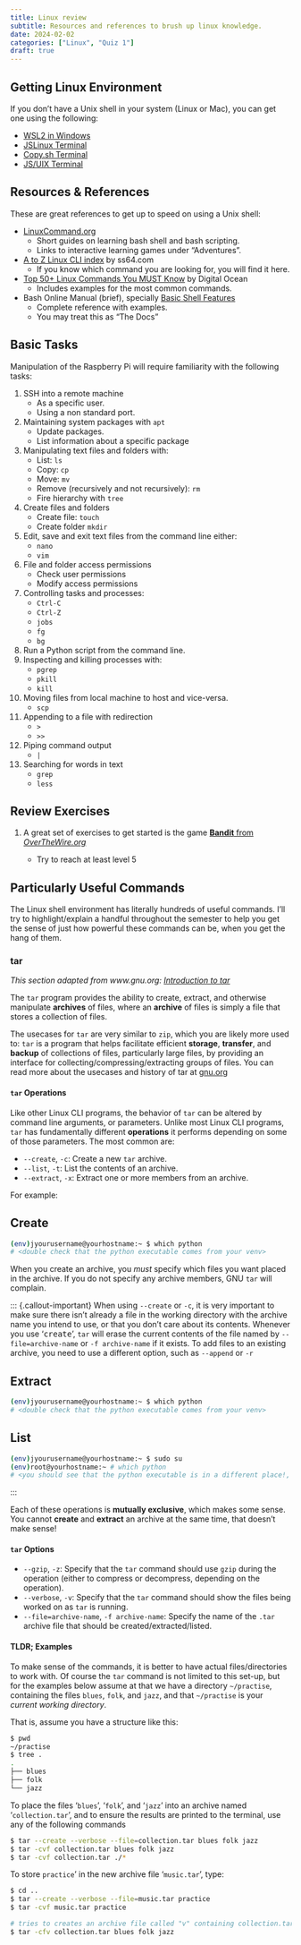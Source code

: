 ```yaml
---
title: Linux review
subtitle: Resources and references to brush up linux knowledge.
date: 2024-02-02
categories: ["Linux", "Quiz 1"]
draft: true
---
```


## Getting Linux Environment

If you don't have a Unix shell in your system (Linux or Mac), you can get one
using the following:

- [WSL2 in Windows](https://learn.microsoft.com/en-us/windows/wsl/install)
- [JSLinux Terminal](https://bellard.org/jslinux/)
- [Copy.sh Terminal](https://copy.sh/v86/?profile=linux26)
- [JS/UIX Terminal](http://www.masswerk.at/jsuix/index.html)

## Resources & References

These are great references to get up to speed on using a Unix shell:

- [LinuxCommand.org](https://linuxcommand.org/index.php)
  - Short guides on learning bash shell and bash scripting.
  - Links to interactive learning games under "Adventures".
- [A to Z Linux CLI index](https://ss64.com/bash/) by ss64.com
  - If you know which command you are looking for, you will find it here.
- [Top 50+ Linux Commands You MUST Know](https://www.digitalocean.com/community/tutorials/linux-commands)
  by Digital Ocean
  - Includes examples for the most common commands.
- Bash Online Manual (brief), specially
  [Basic Shell Features](https://devdocs.io/bash/basic-shell-features)
  - Complete reference with examples.
  - You may treat this as "The Docs"

## Basic Tasks

Manipulation of the Raspberry Pi will require familiarity with the following
tasks:

1. SSH into a remote machine
   - As a specific user.
   - Using a non standard port.
2. Maintaining system packages with `apt`
   - Update packages.
   - List information about a specific package
3. Manipulating text files and folders with:
   - List: `ls`
   - Copy: `cp`
   - Move: `mv`
   - Remove (recursively and not recursively): `rm`
   - Fire hierarchy with `tree`
4. Create files and folders
   - Create file: `touch`
   - Create folder `mkdir`
5. Edit, save and exit text files from the command line either:
   - `nano`
   - `vim`
6. File and folder access permissions
   - Check user permissions
   - Modify access permissions
7. Controlling tasks and processes:
   - `Ctrl-C`
   - `Ctrl-Z`
   - `jobs`
   - `fg`
   - `bg`
8. Run a Python script from the command line.
9. Inspecting and killing processes with:
   - `pgrep`
   - `pkill`
   - `kill`
10. Moving files from local machine to host and vice-versa.
    - `scp`
11. Appending to a file with redirection
    - `>`
    - `>>`
12. Piping command output
    - `|`
13. Searching for words in text
    - `grep`
    - `less`

## Review Exercises

1. A great set of exercises to get started is the game
   [**Bandit** from _OverTheWire.org_](https://overthewire.org/wargames/bandit/)

   - Try to reach at least level 5

## Particularly Useful Commands

The Linux shell environment has literally hundreds of useful commands. I'll try
to highlight/explain a handful throughout the semester to help you get the sense
of just how powerful these commands can be, when you get the hang of them.

### tar

_This section adapted from www.gnu.org:
[Introduction to tar](https://www.gnu.org/software/tar/manual/html_chapter/Tutorial.html)_

The `tar` program provides the ability to create, extract, and otherwise
manipulate **archives** of files, where an **archive** of files is simply a file
that stores a collection of files.

The usecases for `tar` are very similar to `zip`, which you are likely more used
to: `tar` is a program that helps facilitate efficient **storage**,
**transfer**, and **backup** of collections of files, particularly large files,
by providing an interface for collecting/compressing/extracting groups of files.
You can read more about the usecases and history of tar at
[gnu.org](https://www.gnu.org/software/tar/manual/html_chapter/Introduction.html#What-tar-Does)

#### `tar` Operations

Like other Linux CLI programs, the behavior of `tar` can be altered by command
line arguments, or parameters. Unlike most Linux CLI programs, `tar` has
fundamentally different **operations** it performs depending on some of those
parameters. The most common are:

- `--create`, `-c`: Create a new `tar` archive.
- `--list`, `-t`: List the contents of an archive.
- `--extract`, `-x`: Extract one or more members from an archive.

For example:

::: {.panel-tabset}

## Create

```bash
(env)jyourusername@yourhostname:~ $ which python
# <double check that the python executable comes from your venv>
```

When you create an archive, you _must_ specify which files you want placed in
the archive. If you do not specify any archive members, GNU `tar` will complain.

::: {.callout-important} When using `--create` or `-c`, it is very important to
make sure there isn't already a file in the working directory with the archive
name you intend to use, or that you don't care about its contents. Whenever you
use '`create`{.sample}', `tar` will erase the current contents of the file named
by `--file=archive-name` or `-f archive-name` if it exists. To add files to an
existing archive, you need to use a different option, such as `--append` or `-r`
:::

## Extract

```bash
(env)jyourusername@yourhostname:~ $ which python
# <double check that the python executable comes from your venv>
```

## List

```bash
(env)jyourusername@yourhostname:~ $ sudo su
(env)root@yourhostname:~ # which python
# <you should see that the python executable is in a different place!, even though we still have "env">
```

:::

Each of these operations is **mutually exclusive**, which makes some sense. You
cannot **create** and **extract** an archive at the same time, that doesn't make
sense!

#### `tar` Options

- `--gzip`, `-z`: Specify that the `tar` command should use `gzip` during the
  operation (either to compress or decompress, depending on the operation).
- `--verbose`, `-v`: Specify that the `tar` command should show the files being
  worked on as `tar` is running.
- `--file=archive-name`, `-f archive-name`: Specify the name of the `.tar`
  archive file that should be created/extracted/listed.

#### TLDR; Examples

To make sense of the commands, it is better to have actual files/directories to
work with. Of course the `tar` command is not limited to this set-up, but for
the examples below assume at that we have a directory `~/practise`, containing
the files `blues`, `folk`, and `jazz`, and that `~/practise` is your _current
working directory_.

That is, assume you have a structure like this:

```bash
$ pwd
~/practise
$ tree .
.
├── blues
├── folk
└── jazz
```

To place the files '`blues`', '`folk`', and '`jazz`' into an archive named
'`collection.tar`', and to ensure the results are printed to the terminal, use
any of the following commands

```bash
$ tar --create --verbose --file=collection.tar blues folk jazz
$ tar -cvf collection.tar blues folk jazz
$ tar -cvf collection.tar ./*
```

To store `practice`' in the new archive file '`music.tar`', type:

```bash
$ cd ..
$ tar --create --verbose --file=music.tar practice
$ tar -cvf music.tar practice
```

```bash
# tries to creates an archive file called "v" containing collection.tar, blues, folk, jazz; succeeds if collection.tar already exists, errors out if it does not.
$ tar -cfv collection.tar blues folk jazz
```
